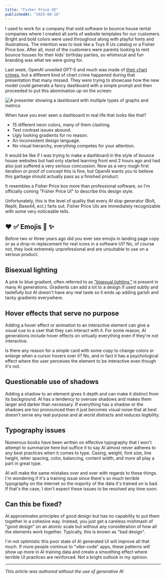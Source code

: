 ```yaml
---
title: "Fisher Price UI"
publishedAt: "2025-08-16"
---
```



I used to work for a company that sold software to bounce house rental companies where I created all sorts of website templates for our customers. Bright and bold colors were used throughout along with playful fonts and illustrations. The intention was to look like a Toys R Us catalog or a Fisher Price box. After all, most of the customers were parents looking to rent bounce houses for their kids' birthday parties, so whimsical and fun branding was what we were going for.

Last week, OpenAI unveiled GPT-5 and much was made of [their chart crimes](https://www.theverge.com/news/756444/openai-gpt-5-vibe-graphing-chart-crime), but a different kind of chart crime happened during that presentation that many missed. They were trying to showcase how the new model could generate a fancy dashboard with a simple prompt and then proceeded to put this abomination up on the screen:

![A presenter showing a dashboard with multiple types of graphs and metrics](/blog-assets/openai-dashboard.png)

When have you ever seen a dashboard in real life that looks like that?

- 15 different neon colors, many of them clashing.
- Text contrast issues abound.
- Ugly looking gradients for no reason.
- An inconsistent design language.
- No visual hierarchy, everything competes for your attention.

It would be like if I was trying to make a dashboard in the style of bounce house websites but had only started learning front end 2 hours ago and had also just suffered a very serious concussion. Now as a very rough first iteration or proof of concept this is fine, but OpenAI wants you to believe this garbage should actually pass as a finished product.

It resembles a Fisher Price box more than professional software, so I'm officially coining "Fisher Price UI" to describe this design style.

Unfortunately, this is the level of quality that every AI slop generator (Bolt, Replit, Base44, ect.) farts out. Fisher Price UIs are immediately recognizable with some very noticeable tells.

## ❤️ ✅ Emojis 🥳 ✨

Before two or three years ago did you ever see emojis in landing page copy or as a drop-in replacement for real icons in a software UI? No, of course not, they look extremely unprofessional and are unsuitable to use on a serious product.

## Bisexual lighting

<div className="w-full h-64 bg-gradient-to-br from-pink-700 via-purple-700 to-blue-700" />

A pink to blue gradient, often referred to as ["bisexual lighting,"](https://en.wikipedia.org/wiki/Bisexual_lighting) is present in many AI generations. Gradients can add a lot to a design if used subtly and tastefully but AI doesn't have any real taste so it ends up adding garish and tacky gradients everywhere.

## Hover effects that serve no purpose

Adding a hover effect or animation to an interactive element can give a visual cue to a user that they can interact with it. For some reason, AI generations include hover effects on virtually everything even if they're not interactive.

Is there any reason for a simple card with some copy to change colors or enlarge when a cursor hovers over it? No, and in fact it has a psychological effect where the user perceives the element to be interactive even though it's not.

## Questionable use of shadows

Adding a shadow to an element gives it depth and can make it distinct from its background. AI has a tendency to overuse shadows and makes them larger and darker than necessary. If everything has a shadow or the shadows are too pronounced then it just becomes visual noise that at best doesn't serve any real purpose and at worst distracts and reduces legibility.

## Typography issues

Numerous books have been written on effective typography that I won't attempt to summarize here but suffice it to say AI almost never adheres to any best practices when it comes to type. Casing, weight, font size, line height, letter spacing, color, balancing, content width, and more all play a part in great type.

AI will make the same mistakes over and over with regards to these things. I'm wondering if it's a training issue since there's so much terrible typography on the internet so the majority of the data it's trained on is bad. If that's the case, I don't expect these issues to be resolved any time soon.

## Can this be fixed?

AI approximates principles of good design but has no capability to put them together in a cohesive way. Instead, you just get a careless mishmash of "good design" on an atomic scale but without any consideration of how all the elements work together. Typically, this is known as "bad design".

I'm not optimistic this poor state of AI generated UI will improve all that much. If more people continue to "vibe-code" apps, these patterns will show up more in AI training data and create a smoothing effect where terrible UI practices are reinforced. Not a bright outlook in my opinion.

---

_This article was authored without the use of generative AI_
